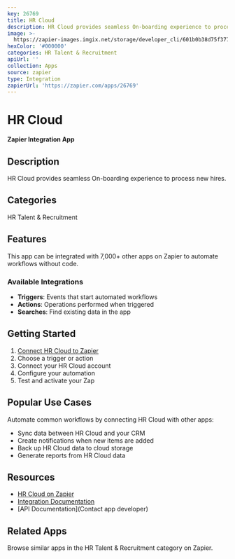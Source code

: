 ```yaml
---
key: 26769
title: HR Cloud
description: HR Cloud provides seamless On-boarding experience to process new hires.
image: >-
  https://zapier-images.imgix.net/storage/developer_cli/601b0b38d75f3778734211b5bb06e23d_2.png?auto=format%2Ccompress&ixlib=python-3.0.0&q=50
hexColor: '#000000'
categories: HR Talent & Recruitment
apiUrl: ''
collection: Apps
source: zapier
type: Integration
zapierUrl: 'https://zapier.com/apps/26769'
---
```

# HR Cloud

**Zapier Integration App**

## Description

HR Cloud provides seamless On-boarding experience to process new hires.

## Categories

HR Talent & Recruitment

## Features

This app can be integrated with 7,000+ other apps on Zapier to automate workflows without code.

### Available Integrations

- **Triggers**: Events that start automated workflows
- **Actions**: Operations performed when triggered
- **Searches**: Find existing data in the app

## Getting Started

1. [Connect HR Cloud to Zapier](https://zapier.com/apps/26769)
2. Choose a trigger or action
3. Connect your HR Cloud account
4. Configure your automation
5. Test and activate your Zap

## Popular Use Cases

Automate common workflows by connecting HR Cloud with other apps:

- Sync data between HR Cloud and your CRM
- Create notifications when new items are added
- Back up HR Cloud data to cloud storage
- Generate reports from HR Cloud data

## Resources

- [HR Cloud on Zapier](https://zapier.com/apps/26769)
- [Integration Documentation](https://zapier.com/apps/26769/integrations)
- [API Documentation](Contact app developer)

## Related Apps

Browse similar apps in the HR Talent & Recruitment category on Zapier.
